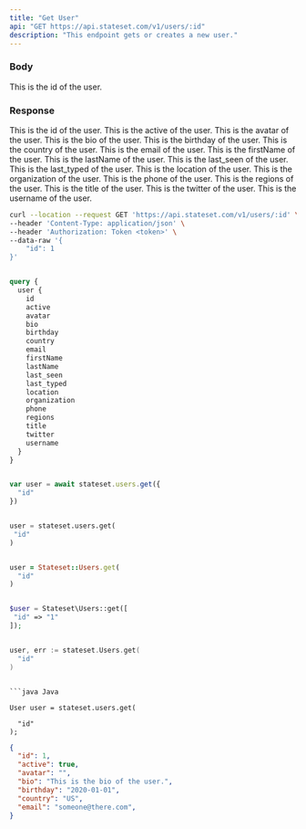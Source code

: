 ```yaml
---
title: "Get User"
api: "GET https://api.stateset.com/v1/users/:id"
description: "This endpoint gets or creates a new user."
---
```


### Body

<ParamField body="id" type="string">
  This is the id of the user.
</ParamField>

### Response

<ResponseField name="id" type="number">
  This is the id of the user.
</ResponseField>

<ResponseField name="active" type="boolean">
  This is the active of the user.
</ResponseField>

<ResponseField name="avatar" type="string">
  This is the avatar of the user.
</ResponseField>

<ResponseField name="bio" type="string">
  This is the bio of the user.
</ResponseField>

<ResponseField name="birthday" type="string">
  This is the birthday of the user.
</ResponseField>

<ResponseField name="country" type="string">
  This is the country of the user.
</ResponseField>

<ResponseField name="email" type="string">
  This is the email of the user.
</ResponseField>

<ResponseField name="firstName" type="string">
  This is the firstName of the user.
</ResponseField>

<ResponseField name="lastName" type="string">
  This is the lastName of the user.
</ResponseField>

<ResponseField name="last_seen" type="string">
  This is the last_seen of the user.
</ResponseField>

<ResponseField name="last_typed" type="string">
  This is the last_typed of the user.
</ResponseField>

<ResponseField name="location" type="string">
  This is the location of the user.
</ResponseField>

<ResponseField name="organization" type="string">
  This is the organization of the user.
</ResponseField>

<ResponseField name="phone" type="string">
  This is the phone of the user.
</ResponseField>

<ResponseField name="regions" type="string">
  This is the regions of the user.
</ResponseField>

<ResponseField name="title" type="string">
  This is the title of the user.
</ResponseField>

<ResponseField name="twitter" type="string">
  This is the twitter of the user.
</ResponseField>

<ResponseField name="username" type="string">
  This is the username of the user.
</ResponseField>

<RequestExample>

```bash cURL
curl --location --request GET 'https://api.stateset.com/v1/users/:id' \
--header 'Content-Type: application/json' \
--header 'Authorization: Token <token>' \
--data-raw '{
    "id": 1
}'
```

```graphQL GraphQL

query {
  user {
    id
    active
    avatar
    bio
    birthday
    country
    email
    firstName
    lastName
    last_seen
    last_typed
    location
    organization
    phone
    regions
    title
    twitter
    username
  }
}
```

```javascript Node.js

var user = await stateset.users.get({
  "id"
})

```

```python Python

user = stateset.users.get(
 "id"
)

```

```ruby Ruby

user = Stateset::Users.get(
  "id"
)

```

```php PHP

$user = Stateset\Users::get([
 "id" => "1"
]);

```

```go Go

user, err := stateset.Users.get(
  "id"
)

```
```

```java Java

User user = stateset.users.get(

  "id"
);

```

</RequestExample>

<ResponseExample>

```json Response
{
  "id": 1,
  "active": true,
  "avatar": "",
  "bio": "This is the bio of the user.",
  "birthday": "2020-01-01",
  "country": "US",
  "email": "someone@there.com",
}
```

</ResponseExample>
